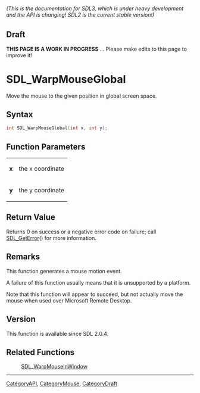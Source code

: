 ====== (This is the documentation for SDL3, which is under heavy development and the API is changing! SDL2 is the current stable version!) ======

== Draft ==

'''THIS PAGE IS A WORK IN PROGRESS''' ... Please make edits to this page to improve it!


<!-- #*^*^*^*^*See https://wiki.libsdl.org/SGFunctions for details on editing this page*^*^*^*^* -->
= SDL_WarpMouseGlobal =

Move the mouse to the given position in global screen space.

== Syntax ==

<syntaxhighlight lang='c'>
int SDL_WarpMouseGlobal(int x, int y);
</syntaxhighlight>

== Function Parameters ==

{|
|'''x'''
|the x coordinate
|-
|'''y'''
|the y coordinate
|}

== Return Value ==

Returns 0 on success or a negative error code on failure; call
[[SDL_GetError]]() for more information.

== Remarks ==

This function generates a mouse motion event.

A failure of this function usually means that it is unsupported by a
platform.

Note that this function will appear to succeed, but not actually move the
mouse when used over Microsoft Remote Desktop.

== Version ==

This function is available since SDL 2.0.4.

== Related Functions ==

:[[SDL_WarpMouseInWindow]]

----
[[CategoryAPI]], [[CategoryMouse]], [[CategoryDraft]]
<!-- #See the Style Guide for instructions on editing the footer. -->


